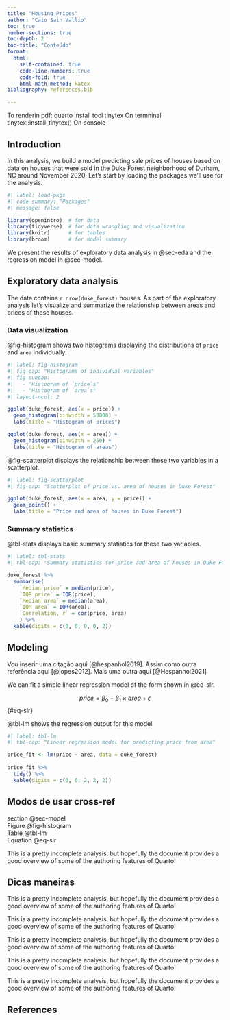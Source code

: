 ```yaml
---
title: "Housing Prices"
author: "Caio Sain Vallio"
toc: true
number-sections: true
toc-depth: 2
toc-title: "Conteúdo"
format: 
  html: 
    self-contained: true
    code-line-numbers: true
    code-fold: true
    html-math-method: katex
bibliography: references.bib

---
```


To renderin pdf: quarto install tool tinytex On termninal tinytex::install_tinytex() On console

## Introduction

In this analysis, we build a model predicting sale prices of houses based on data on houses that were sold in the Duke Forest neighborhood of Durham, NC around November 2020. Let's start by loading the packages we'll use for the analysis.

```r
#| label: load-pkgs
#| code-summary: "Packages"
#| message: false

library(openintro)  # for data
library(tidyverse)  # for data wrangling and visualization
library(knitr)      # for tables
library(broom)      # for model summary
```

We present the results of exploratory data analysis in @sec-eda and the regression model in @sec-model.

<!--# ADD CITATION HERE -->

## Exploratory data analysis {#sec-eda}

The data contains `r nrow(duke_forest)` houses. As part of the exploratory analysis let's visualize and summarize the relationship between areas and prices of these houses.

### Data visualization

@fig-histogram shows two histograms displaying the distributions of `price` and `area` individually.

```r
#| label: fig-histogram
#| fig-cap: "Histograms of individual variables"
#| fig-subcap:
#|   - "Histogram of `price`s"
#|   - "Histogram of `area`s" 
#| layout-ncol: 2

ggplot(duke_forest, aes(x = price)) +
  geom_histogram(binwidth = 50000) +
  labs(title = "Histogram of prices")

ggplot(duke_forest, aes(x = area)) +
  geom_histogram(binwidth = 250) +
  labs(title = "Histogram of areas")
```

@fig-scatterplot displays the relationship between these two variables in a scatterplot.

```r
#| label: fig-scatterplot
#| fig-cap: "Scatterplot of price vs. area of houses in Duke Forest"

ggplot(duke_forest, aes(x = area, y = price)) +
  geom_point() +
  labs(title = "Price and area of houses in Duke Forest")
```

### Summary statistics

@tbl-stats displays basic summary statistics for these two variables.

```r
#| label: tbl-stats
#| tbl-cap: "Summary statistics for price and area of houses in Duke Forest"

duke_forest %>%
  summarise(
    `Median price` = median(price),
    `IQR price` = IQR(price),
    `Median area` = median(area),
    `IQR area` = IQR(area),
    `Correlation, r` = cor(price, area)
    ) %>%
  kable(digits = c(0, 0, 0, 0, 2))
```

## Modeling {#sec-model}

Vou inserir uma citação aqui [@hespanhol2019]. Assim como outra referência aqui [@lopes2012]. Mais uma outra aqui [@Hespanhol2021]

We can fit a simple linear regression model of the form shown in @eq-slr.

$$
price = \hat{\beta}_0 + \hat{\beta}_1 \times area + \epsilon
$$ {#eq-slr}

@tbl-lm shows the regression output for this model.

```r
#| label: tbl-lm
#| tbl-cap: "Linear regression model for predicting price from area"

price_fit <- lm(price ~ area, data = duke_forest)
  
price_fit %>%
  tidy() %>%
  kable(digits = c(0, 0, 2, 2, 2))
```

## Modos de usar cross-ref

section @sec-model\
Figure @fig-histogram\
Table @tbl-lm\
Equation @eq-slr

::: {.callout-note appearance="simple"}
This is a pretty incomplete analysis, but hopefully the document provides a good overview of some of the authoring features of Quarto!
:::

::: callout-tip
## Dicas maneiras

This is a pretty incomplete analysis, but hopefully the document provides a good overview of some of the authoring features of Quarto!
:::

::: {.callout-tip appearance="minimal"}
This is a pretty incomplete analysis, but hopefully the document provides a good overview of some of the authoring features of Quarto!
:::

::: callout-important
This is a pretty incomplete analysis, but hopefully the document provides a good overview of some of the authoring features of Quarto!
:::

::: callout-caution
This is a pretty incomplete analysis, but hopefully the document provides a good overview of some of the authoring features of Quarto!
:::

::: callout-warning
This is a pretty incomplete analysis, but hopefully the document provides a good overview of some of the authoring features of Quarto!
:::

## References {.unnumbered}

